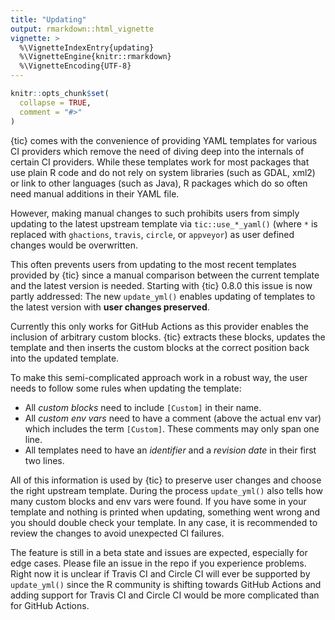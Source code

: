 ```yaml
---
title: "Updating"
output: rmarkdown::html_vignette
vignette: >
  %\VignetteIndexEntry{updating}
  %\VignetteEngine{knitr::rmarkdown}
  %\VignetteEncoding{UTF-8}
---
```


```r
knitr::opts_chunk$set(
  collapse = TRUE,
  comment = "#>"
)
```

{tic} comes with the convenience of providing YAML templates for various CI providers which remove the need of diving deep into the internals of certain CI providers.
While these templates work for most packages that use plain R code and do not rely on system libraries (such as GDAL, xml2) or link to other languages (such as Java), R packages which do so often need manual additions in their YAML file.

However, making manual changes to such prohibits users from simply updating to the latest upstream template via `tic::use_*_yaml()` (where `*` is replaced with `ghactions`, `travis`, `circle`, or `appveyor`) as user defined changes would be overwritten.

This often prevents users from updating to the most recent templates provided by {tic} since a manual comparison between the current template and the latest version is needed.
Starting with {tic} 0.8.0 this issue is now partly addressed: The new `update_yml()` enables updating of templates to the latest version with **user changes preserved**.

Currently this only works for GitHub Actions as this provider enables the inclusion of arbitrary custom blocks.
{tic} extracts these blocks, updates the template and then inserts the custom blocks at the correct position back into the updated template.

To make this semi-complicated approach work in a robust way, the user needs to follow some rules when updating the template:

- All *custom blocks* need to include `[Custom]` in their name.
- All *custom env vars* need to have a comment (above the actual env var) which includes the term `[Custom]`.
  These comments may only span one line.
- All templates need to have an *identifier* and a *revision date* in their first two lines.

All of this information is used by {tic} to preserve user changes and choose the right upstream template.
During the process `update_yml()` also tells how many custom blocks and env vars were found.
If you have some in your template and nothing is printed when updating, something went wrong and you should double check your template.
In any case, it is recommended to review the changes to avoid unexpected CI failures.

The feature is still in a beta state and issues are expected, especially for edge cases.
Please file an issue in the repo if you experience problems.
Right now it is unclear if Travis CI and Circle CI will ever be supported by `update_yml()` since the R community is shifting towards GitHub Actions and adding support for Travis CI and Circle CI would be more complicated than for GitHub Actions.
